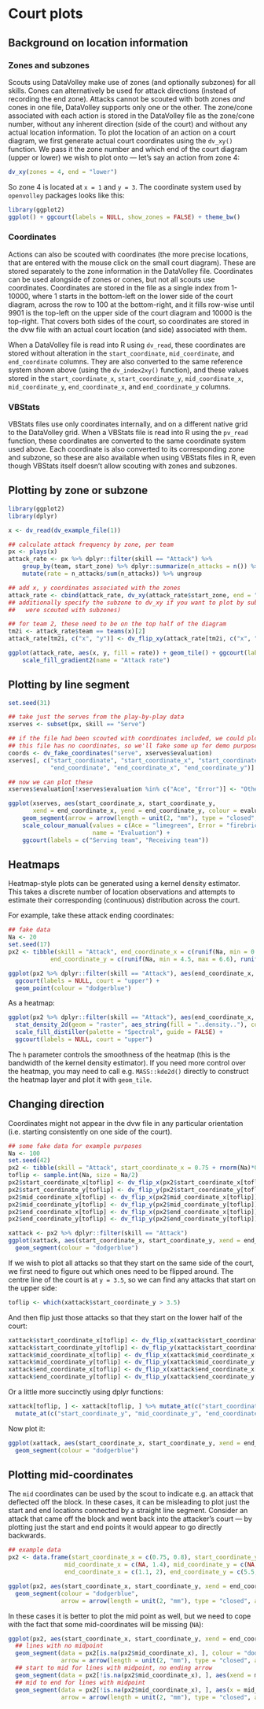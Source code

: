 # Court plots

## Background on location information

### Zones and subzones

Scouts using DataVolley make use of zones (and optionally subzones) for all skills. Cones can alternatively be used for attack directions (instead of recording the end zone). Attacks cannot be scouted with both zones *and* cones in one file, DataVolley supports only one or the other. The zone/cone associated with each action is stored in the DataVolley file as the zone/cone number, without any inherent direction (side of the court) and without any actual location information. To plot the location of an action on a court diagram, we first generate actual court coordinates using the `dv_xy()` function. We pass it the zone number and which end of the court diagram (upper or lower) we wish to plot onto --- let's say an action from zone 4:

```r
dv_xy(zones = 4, end = "lower")

```

So zone 4 is located at `x = 1` and `y = 3`. The coordinate system used by `openvolley` packages looks like this:


```r
library(ggplot2)
ggplot() + ggcourt(labels = NULL, show_zones = FALSE) + theme_bw()

```

### Coordinates

Actions can also be scouted with coordinates (the more precise locations, that are entered with the mouse click on the small court diagram). These are stored separately to the zone information in the DataVolley file. Coordinates can be used alongside of zones or cones, but not all scouts use coordinates. Coordinates are stored in the file as a single index from 1-10000, where 1 starts in the bottom-left on the lower side of the court diagram, across the row to 100 at the bottom-right, and it fills row-wise until 9901 is the top-left on the upper side of the court diagram and 10000 is the top-right. That covers both sides of the court, so coordinates are stored in the dvw file with an actual court location (and side) associated with them.

When a DataVolley file is read into R using `dv_read`, these coordinates are stored without alteration in the `start_coordinate`, `mid_coordinate`, and `end_coordinate` columns. They are also converted to the same reference system shown above (using the `dv_index2xy()` function), and these values stored in the `start_coordinate_x`, `start_coordinate_y`, `mid_coordinate_x`, `mid_coordinate_y`, `end_coordinate_x`, and `end_coordinate_y` columns.

### VBStats

VBStats files use only coordinates internally, and on a different native grid to the DataVolley grid. When a VBStats file is read into R using the `pv_read` function, these coordinates are converted to the same coordinate system used above. Each coordinate is also converted to its corresponding zone and subzone, so these are also available when using VBStats files in R, even though VBStats itself doesn't allow scouting with zones and subzones.

## Plotting by zone or subzone

```r
library(ggplot2)
library(dplyr)

x <- dv_read(dv_example_file(1))

## calculate attack frequency by zone, per team
px <- plays(x)
attack_rate <- px %>% dplyr::filter(skill == "Attack") %>%
    group_by(team, start_zone) %>% dplyr::summarize(n_attacks = n()) %>%
    mutate(rate = n_attacks/sum(n_attacks)) %>% ungroup

## add x, y coordinates associated with the zones
attack_rate <- cbind(attack_rate, dv_xy(attack_rate$start_zone, end = "lower"))
## additionally specify the subzone to dv_xy if you want to plot by subzone (and your data
##   were scouted with subzones)

## for team 2, these need to be on the top half of the diagram
tm2i <- attack_rate$team == teams(x)[2]
attack_rate[tm2i, c("x", "y")] <- dv_flip_xy(attack_rate[tm2i, c("x", "y")])

ggplot(attack_rate, aes(x, y, fill = rate)) + geom_tile() + ggcourt(labels = teams(x)) +
    scale_fill_gradient2(name = "Attack rate")

```

## Plotting by line segment

```r
set.seed(31)
```

```r
## take just the serves from the play-by-play data
xserves <- subset(px, skill == "Serve")

## if the file had been scouted with coordinates included, we could plot them directly
## this file has no coordinates, so we'll fake some up for demo purposes
coords <- dv_fake_coordinates("serve", xserves$evaluation)
xserves[, c("start_coordinate", "start_coordinate_x", "start_coordinate_y",
            "end_coordinate", "end_coordinate_x", "end_coordinate_y")] <- coords

## now we can plot these
xserves$evaluation[!xserves$evaluation %in% c("Ace", "Error")] <- "Other"

ggplot(xserves, aes(start_coordinate_x, start_coordinate_y,
       xend = end_coordinate_x, yend = end_coordinate_y, colour = evaluation)) +
    geom_segment(arrow = arrow(length = unit(2, "mm"), type = "closed", angle = 20)) +
    scale_colour_manual(values = c(Ace = "limegreen", Error = "firebrick", Other = "dodgerblue"),
                        name = "Evaluation") +
    ggcourt(labels = c("Serving team", "Receiving team"))

```

## Heatmaps

Heatmap-style plots can be generated using a kernel density estimator. This takes a discrete number of location observations and attempts to estimate their corresponding (continuous) distribution across the court.

For example, take these attack ending coordinates:

```r
## fake data
Na <- 20
set.seed(17)
px2 <- tibble(skill = "Attack", end_coordinate_x = c(runif(Na, min = 0.4, max = 1.2), runif(Na, min = 2, max = 3)),
            end_coordinate_y = c(runif(Na, min = 4.5, max = 6.6), runif(Na, min = 4.9, max = 6.6)))

```

```r
ggplot(px2 %>% dplyr::filter(skill == "Attack"), aes(end_coordinate_x, end_coordinate_y)) +
  ggcourt(labels = NULL, court = "upper") +
  geom_point(colour = "dodgerblue")

```

As a heatmap:

```r
ggplot(px2 %>% dplyr::filter(skill == "Attack"), aes(end_coordinate_x, end_coordinate_y)) +
  stat_density_2d(geom = "raster", aes_string(fill = "..density.."), contour = FALSE, h = 0.85, n = c(60, 120)) +
  scale_fill_distiller(palette = "Spectral", guide = FALSE) +
  ggcourt(labels = NULL, court = "upper")

```

The `h` parameter controls the smoothness of the heatmap (this is the bandwidth of the kernel density estimator). If you need more control over the heatmap, you may need to call e.g. `MASS::kde2d()` directly to construct the heatmap layer and plot it with `geom_tile`.

## Changing direction

Coordinates might not appear in the dvw file in any particular orientation (i.e. starting consistently on one side of the court).

```r
## some fake data for example purposes
Na <- 100
set.seed(42)
px2 <- tibble(skill = "Attack", start_coordinate_x = 0.75 + rnorm(Na)*0.1, start_coordinate_y = pmax(3.25-rlnorm(Na)*0.05, 2.5), end_coordinate_x = runif(Na, min = 0.4, max = 3.6), end_coordinate_y = runif(Na, min = 4.5, max = 6.6), mid_coordinate_x = 0, mid_coordinate_y = 0)
toflip <- sample.int(Na, size = Na/2)
px2$start_coordinate_x[toflip] <- dv_flip_x(px2$start_coordinate_x[toflip])
px2$start_coordinate_y[toflip] <- dv_flip_y(px2$start_coordinate_y[toflip])
px2$mid_coordinate_x[toflip] <- dv_flip_x(px2$mid_coordinate_x[toflip])
px2$mid_coordinate_y[toflip] <- dv_flip_y(px2$mid_coordinate_y[toflip])
px2$end_coordinate_x[toflip] <- dv_flip_x(px2$end_coordinate_x[toflip])
px2$end_coordinate_y[toflip] <- dv_flip_y(px2$end_coordinate_y[toflip])

```

```r
xattack <- px2 %>% dplyr::filter(skill == "Attack")
ggplot(xattack, aes(start_coordinate_x, start_coordinate_y, xend = end_coordinate_x, yend = end_coordinate_y)) + ggcourt(labels = NULL) +
  geom_segment(colour = "dodgerblue")

```

If we wish to plot all attacks so that they start on the same side of the court, we first need to figure out which ones need to be flipped around. The centre line of the court is at `y = 3.5`, so we can find any attacks that start on the upper side:

```r
toflip <- which(xattack$start_coordinate_y > 3.5)

```
And then flip just those attacks so that they start on the lower half of the court:

```r
xattack$start_coordinate_x[toflip] <- dv_flip_x(xattack$start_coordinate_x[toflip])
xattack$start_coordinate_y[toflip] <- dv_flip_y(xattack$start_coordinate_y[toflip])
xattack$mid_coordinate_x[toflip] <- dv_flip_x(xattack$mid_coordinate_x[toflip])
xattack$mid_coordinate_y[toflip] <- dv_flip_y(xattack$mid_coordinate_y[toflip])
xattack$end_coordinate_x[toflip] <- dv_flip_x(xattack$end_coordinate_x[toflip])
xattack$end_coordinate_y[toflip] <- dv_flip_y(xattack$end_coordinate_y[toflip])
```

Or a little more succinctly using dplyr functions:

```r
xattack[toflip, ] <- xattack[toflip, ] %>% mutate_at(c("start_coordinate_x", "mid_coordinate_x", "end_coordinate_x"), dv_flip_x) %>%
  mutate_at(c("start_coordinate_y", "mid_coordinate_y", "end_coordinate_y"), dv_flip_y)

```

Now plot it:

```r
ggplot(xattack, aes(start_coordinate_x, start_coordinate_y, xend = end_coordinate_x, yend = end_coordinate_y)) + ggcourt(labels = NULL) +
  geom_segment(colour = "dodgerblue")

```

## Plotting mid-coordinates

The `mid` coordinates can be used by the scout to indicate e.g. an attack that deflected off the block. In these cases, it can be misleading to plot just the start and end locations connected by a straight line segment. Consider an attack that came off the block and went back into the attacker's court --- by plotting just the start and end points it would appear to go directly backwards.

```r
## example data
px2 <- data.frame(start_coordinate_x = c(0.75, 0.8), start_coordinate_y = c(3.25, 3.25),
                mid_coordinate_x = c(NA, 1.4), mid_coordinate_y = c(NA, 3.5),
                end_coordinate_x = c(1.1, 2), end_coordinate_y = c(5.5, 1.5))

ggplot(px2, aes(start_coordinate_x, start_coordinate_y, xend = end_coordinate_x, yend = end_coordinate_y)) + ggcourt(labels = NULL) +
  geom_segment(colour = "dodgerblue",
               arrow = arrow(length = unit(2, "mm"), type = "closed", angle = 20, ends = "last"))

```

In these cases it is better to plot the mid point as well, but we need to cope with the fact that some mid-coordinates will be missing (`NA`):

```r
ggplot(px2, aes(start_coordinate_x, start_coordinate_y, xend = end_coordinate_x, yend = end_coordinate_y)) + ggcourt(labels = NULL) +
  ## lines with no midpoint
  geom_segment(data = px2[is.na(px2$mid_coordinate_x), ], colour = "dodgerblue",
               arrow = arrow(length = unit(2, "mm"), type = "closed", angle = 20, ends = "last")) +
  ## start to mid for lines with midpoint, no ending arrow
  geom_segment(data = px2[!is.na(px2$mid_coordinate_x), ], aes(xend = mid_coordinate_x, yend = mid_coordinate_y), colour = "dodgerblue") +
  ## mid to end for lines with midpoint
  geom_segment(data = px2[!is.na(px2$mid_coordinate_x), ], aes(x = mid_coordinate_x, y = mid_coordinate_y), colour = "dodgerblue",
               arrow = arrow(length = unit(2, "mm"), type = "closed", angle = 20, ends = "last"))

```

